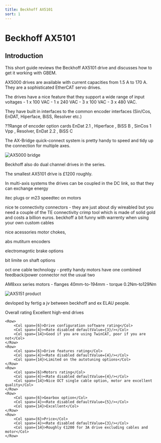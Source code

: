 ```yaml
---
title: Beckhoff AX5101
sort: 1
---
```



# Beckhoff AX5101

## Introduction

This short guide reviews the Beckhoff AX5101 drive and discusses how to get it working with GBEM. 

AX5000 drives are available with current capacities from 1.5 A to 170 A. They are a sophisticated EtherCAT servo drives.

The drives have a nice feature that they support a wide range of input voltages - 1 x 100 VAC - 1 x
240 VAC - 3 x 100 VAC - 3 x 480 VAC.

They have built in interfaces to the common encoder interfaces (Sin/Cos, EnDAT, Hiperface, BiSS, Resolver etc.)

??Range of encoder option cards EnDat 2.1 , Hiperface , BiSS B , SinCos 1 Vpp , Resolver, EnDat 2.2 , BiSS C


The AX-Bridge quick-connect system is pretty handy to speed and tidy up the connection for multiple axes.


<Image meta={ax5000_bridge} alt="AX5000 bridge" maxWidth={500}/>


Beckhoff also do dual channel drives in the series.

The smallest AX5101 drive is £1200 roughly.

In multi-axis systems the drives can be coupled in the DC link, so that they can exchange energy



itec plugs or m23 speedtec on motors

nice te connectivity connectors - they are just about diy wireabled but you need a couple of the TE connectivity crimp tool which is made of solid gold and costs a billion euros. beckhoff a bit funny with warrenty when using your own custom cables 

 nice acessories motor chokes, 

abs mutiturn encoders

electromagntic brake options

bit limite on shaft options



oct one cable technology - pretty handy motors have one combined feedback/power connector not the usual two

AM8xxx series motors - flanges 40mm-to-194mm - torque 0.2Nm-to129Nm




<Image meta={ax5151_product_shot} alt="AX5151 product" maxWidth={500}/>



devloped by fertig a jv between beckhoff and ex ELAU people.


<div style={{margin:"20px"}}>
    <Row>
        <Col span={6}>Overall rating</Col>
        <Col span={4}><Rate disabled defaultValue={4}/></Col>
        <Col span={14}>Excellent high-end drives </Col>
    </Row>

    <Row>
        <Col span={6}>Drive configuration software rating</Col>
        <Col span={4}><Rate disabled defaultValue={3}/></Col>
        <Col span={14}>Good if you are using TwinCAT, poor if you are not</Col>
    </Row>
    <Row>
        <Col span={6}>Drive features rating</Col>
        <Col span={4}><Rate disabled defaultValue={4}/></Col>
        <Col span={14}>Limited on the autotuning options</Col>
    </Row>
    <Row>
        <Col span={6}>Motors rating</Col>
        <Col span={4}><Rate disabled defaultValue={4}/></Col>
        <Col span={14}>Nice OCT single cable option, motor are excellent quality</Col>
    </Row>
    <Row>
        <Col span={6}>Gearbox option</Col>
        <Col span={4}><Rate disabled defaultValue={5}/></Col>
        <Col span={14}>Excellent</Col>
    </Row>
    <Row>
        <Col span={6}>Price</Col>
        <Col span={4}><Rate disabled defaultValue={3}/></Col>
        <Col span={14}>Roughly €1200 for 3A drive excluding cables and motor</Col>
    </Row>
</div>
